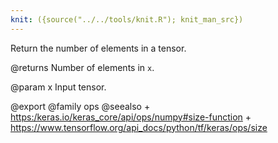 ```yaml
---
knit: ({source("../../tools/knit.R"); knit_man_src})
---
```

Return the number of elements in a tensor.

@returns
    Number of elements in `x`.

@param x Input tensor.

@export
@family ops
@seealso
+ <https:/keras.io/keras_core/api/ops/numpy#size-function>
+ <https://www.tensorflow.org/api_docs/python/tf/keras/ops/size>
